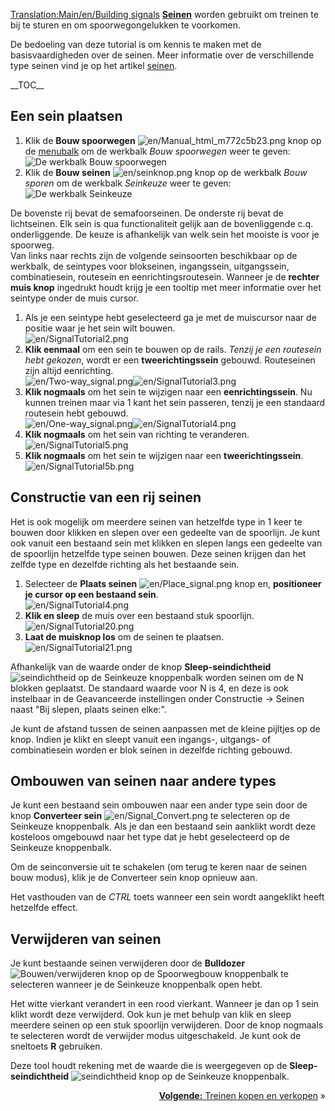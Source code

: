 [[Translation:Main/en/Building signals]]{{nl/Tutorial}}
'''[[Main/nl/Seinen|Seinen]]''' worden gebruikt om treinen te bij te sturen en om spoorwegongelukken te voorkomen.

De bedoeling van deze tutorial is om kennis te maken met de basisvaardigheden over de seinen. Meer informatie over de verschillende type seinen vind je op het artikel [[Main/nl/Seinen|seinen]].

__TOC__
== Een sein plaatsen ==
#Klik de '''Bouw spoorwegen''' [[File:en/Manual html m772c5b23.png]] knop op de [[Main/en/Spelinterface/Nl#De menubalk|menubalk]] om de werkbalk ''Bouw spoorwegen'' weer te geven:<br/>[[File:nl/Bouw spoorwegen.png|none|frame|De werkbalk ''Bouw spoorwegen'']]
#Klik de '''Bouw seinen''' [[File:en/seinknop.png]] knop op de werkbalk ''Bouw sporen'' om de werkbalk ''Seinkeuze'' weer te geven:<br/>[[File:en/Seinkeuze 1.png|none|frame|De werkbalk ''Seinkeuze'']]
De bovenste rij bevat de semafoorseinen. De onderste rij bevat de lichtseinen. Elk sein is qua functionaliteit gelijk aan de bovenliggende c.q. onderliggende. De keuze is afhankelijk van welk sein het mooiste is voor je spoorweg. <br/>
Van links naar rechts zijn de volgende seinsoorten beschikbaar op de werkbalk, de seintypes voor blokseinen, ingangssein, uitgangssein, combinatiesein, routesein en eenrichtingsroutesein. Wanneer je de '''rechter muis knop''' ingedrukt houdt krijg je een tooltip met meer informatie over het seintype onder de muis cursor.
#Als je een seintype hebt geselecteerd ga je met de muiscursor naar de positie waar je het sein wilt bouwen.<br/>[[File:en/SignalTutorial2.png|none|frame]]
#'''Klik eenmaal''' om een sein te bouwen op de rails. ''Tenzij je een routesein hebt gekozen'', wordt er een '''tweerichtingssein''' gebouwd. Routeseinen zijn altijd eenrichting.<br/>[[File:en/Two-way signal.png|frame|left]][[File:en/SignalTutorial3.png|none|frame]]
#'''Klik nogmaals''' om het sein te wijzigen naar een '''eenrichtingssein'''. Nu kunnen treinen maar via 1 kant het sein passeren, tenzij je een standaard routesein hebt gebouwd. <br/>[[File:en/One-way signal.png|frame|left]][[File:en/SignalTutorial4.png|none|frame]]
#'''Klik nogmaals''' om het sein van richting te veranderen.<br/>[[File:en/SignalTutorial5.png|none|frame]]
#'''Klik nogmaals''' om het sein te wijzigen naar een '''tweerichtingssein'''.<br/>[[File:en/SignalTutorial5b.png|none|frame]]

== Constructie van een rij seinen ==
Het is ook mogelijk om meerdere seinen van hetzelfde type in 1 keer te bouwen door klikken en slepen over een gedeelte van de spoorlijn.
Je kunt ook vanuit een bestaand sein met klikken en slepen langs een gedeelte van de spoorlijn hetzelfde type seinen bouwen. Deze seinen krijgen dan het zelfde type en dezelfde richting als het bestaande sein.
#Selecteer de '''Plaats seinen''' [[File:en/Place signal.png]] knop en, '''positioneer je cursor op een bestaand sein'''.<br/>[[File:en/SignalTutorial4.png|none|frame]]
#'''Klik en sleep''' de muis over een bestaand stuk spoorlijn.<br/>[[File:en/SignalTutorial20.png|none|frame]]
#'''Laat de muisknop los''' om de seinen te plaatsen.<br/>[[File:en/SignalTutorial21.png|none|frame]]

Afhankelijk van de waarde onder de knop '''Sleep-seindichtheid''' [[File:en/Signal Density.png|seindichtheid]] op de Seinkeuze knoppenbalk worden seinen om de N blokken geplaatst. De standaard waarde voor N is 4, en deze is ook instelbaar in de Geavanceerde instellingen onder Constructie -> Seinen naast "Bij slepen, plaats seinen elke:".

Je kunt de afstand tussen de seinen aanpassen met de kleine pijltjes op de knop. Indien je klikt en sleept vanuit een ingangs-, uitgangs- of combinatiesein worden er blok seinen in dezelfde richting gebouwd.

== Ombouwen van seinen naar andere types ==
Je kunt een bestaand sein ombouwen naar een ander type sein door de knop '''Converteer sein''' [[File:en/Signal Convert.png]] te selecteren op de Seinkeuze knoppenbalk. Als je dan een bestaand sein aanklikt wordt deze kosteloos omgebouwd naar het type dat je hebt geselecteerd op de Seinkeuze knoppenbalk.

Om de seinconversie uit te schakelen (om terug te keren naar de seinen bouw modus), klik je de Converteer sein knop opnieuw aan.

Het vasthouden van de ''CTRL'' toets wanneer een sein wordt aangeklikt heeft hetzelfde effect.

== Verwijderen van seinen ==
Je kunt bestaande seinen verwijderen door de '''Bulldozer''' [[File:en/Bulldozer.png|Bouwen/verwijderen]] knop op de Spoorwegbouw knoppenbalk te selecteren wanneer je de Seinkeuze knoppenbalk open hebt.

Het witte vierkant verandert in een rood vierkant. Wanneer je dan op 1 sein klikt wordt deze verwijderd. Ook kun je met behulp van klik en sleep meerdere seinen op een stuk spoorlijn verwijderen. 
Door de knop nogmaals te selecteren wordt de verwijder modus uitgeschakeld. Je kunt ook de sneltoets '''R''' gebruiken.

Deze tool houdt rekening met de waarde die is weergegeven op de '''Sleep-seindichtheid''' [[File:en/Signal Density.png|seindichtheid]] knop op de Seinkeuze knoppenbalk.

<span style="float: right">[[Main/nl/Treinen kopen en verkopen|'''Volgende:''' Treinen kopen en verkopen]] &raquo;</span>